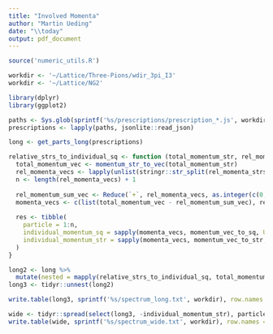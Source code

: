 ```yaml
---
title: "Involved Momenta"
author: "Martin Ueding"
date: "\\today"
output: pdf_document
---
```


```r
source('numeric_utils.R')

workdir <- '~/Lattice/Three-Pions/wdir_3pi_I3'
workdir <- '~/Lattice/NG2'

library(dplyr)
library(ggplot2)
```

```r
paths <- Sys.glob(sprintf('%s/prescriptions/prescription_*.js', workdir))
prescriptions <- lapply(paths, jsonlite::read_json)
```

```r
long <- get_parts_long(prescriptions)
```

```r
relative_strs_to_individual_sq <- function (total_momentum_str, rel_momenta_strs) {
  total_momentum_vec <- momentum_str_to_vec(total_momentum_str)
  rel_momenta_vecs <- lapply(unlist(stringr::str_split(rel_momenta_strs, ',')), momentum_str_to_vec)
  n <- length(rel_momenta_vecs) + 1
  
  rel_momentum_sum_vec <- Reduce(`+`, rel_momenta_vecs, as.integer(c(0, 0, 0)))
  momenta_vecs <- c(list(total_momentum_vec - rel_momentum_sum_vec), rel_momenta_vecs)
  
  res <- tibble(
    particle = 1:n,
    individual_momentum_sq = sapply(momenta_vecs, momentum_vec_to_sq, USE.NAMES = FALSE),
    individual_momentum_str = sapply(momenta_vecs, momentum_vec_to_str, USE.NAMES = FALSE)
  )
}
```

```r
long2 <- long %>%
  mutate(nested = mapply(relative_strs_to_individual_sq, total_momentum_str, rel_momenta_str, SIMPLIFY = FALSE, USE.NAMES = FALSE))
long3 <- tidyr::unnest(long2)
```

```r
write.table(long3, sprintf('%s/spectrum_long.txt', workdir), row.names = FALSE)
```

```r
wide <- tidyr::spread(select(long3, -individual_momentum_str), particle, individual_momentum_sq, sep = '_')
write.table(wide, sprintf('%s/spectrum_wide.txt', workdir), row.names = FALSE)
```
